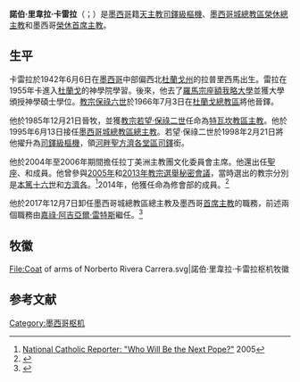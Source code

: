 {{blpsources|time=2019-09-29T07:36:48+00:00}}
{{Spanish name|里韋拉|卡雷拉}}
{{Infobox Christian leader
| type             = cardinal
| honorific-prefix =
| name             = 諾伯·里韋拉·卡雷拉<br />Norberto Rivera Carrera
| honorific-suffix = 
| title            = [[天主教墨西哥城總教區|天主教墨西哥城總教區榮休總主教]]<br />墨西哥[[首席主教|榮休首席主教]]
| image            = Norberto Rivera Carrera.jpg
| imagesize        = 
| archdiocese      = [[天主教墨西哥城總教區|墨西哥城]]
| province         = 
| metropolis       = 
| see              = 
| enthroned        = 
| ended            = 2017年12月7日
| appointed        = 1995年6月13日
| predecessor      = {{link-en|埃爾內斯托·科里皮奧-奧馬達|Ernesto Corripio y Ahumada}}
| successor        = [[嘉祿·阿吉亞爾·雷特斯|嘉祿·阿吉亞爾·雷特斯]]
| other_post       = [[河畔聖方濟各教堂|河畔聖方濟各堂區領銜司鐸]]<br>[[經濟秘書處_(聖座)|聖座經濟秘書處成員]]
| ordination       = 1966年7月3日	
| ordained_by      = [[教宗保祿六世|教宗保祿六世]]
| consecration     = 1985年12月21日
| consecrated_by   = 
| cardinal         = 1998年2月21日
| rank             = [[樞機|司鐸級樞機]]
| previous_post     = {{unbulleted list|[[天主教特瓦坎教區|特瓦坎教區主教]]（1985年－1995年）}}
<!---------- Personal details ---------->
| birth_name       = 
| birth_date       = {{Birth date and age|1942|6|6|df=yes}}
| birth_place      = [[墨西哥|墨西哥]][[杜蘭戈州|杜蘭戈州]]拉普里西馬
| death_date       = 
| death_place      = 
| buried           = 
| nationality      = [[墨西哥|墨西哥]]
| religion        = [[天主教|天主教]]
| residence       = 
| parents         = 
| occupation      = 
| profession      = 
| alma_mater      = [[宗座額我略大學|宗座額我略大學]]
| motto           = Lumen Gentium
| signature       = 
| coat_of_arms    = Coat of arms of Norberto Rivera Carrera.svg
}}
'''諾伯·里韋拉·卡雷拉'''（{{lang-es|Norberto Rivera Carrera}}；{{bd|1942年6月6日|}}）是[[墨西哥|墨西哥]]籍[[天主教|天主教]][[樞機|司鐸級樞機]]、[[天主教墨西哥城總教區|墨西哥城總教區榮休總主教]]和墨西哥[[首席主教|榮休首席主教]]。

==生平==
卡雷拉於1942年6月6日在[[墨西哥|墨西哥]]中部偏西北[[杜蘭戈州|杜蘭戈州]]的拉普里西馬出生。雷拉在1955年卡進入[[杜蘭戈|杜蘭戈]]的神學院學習。後來，他去了[[羅馬|羅馬]][[宗座額我略大學|宗座額我略大學]]並獲大學頒授神學碩士學位。[[教宗|教宗]][[保祿六世|保祿六世]]於1966年7月3日在[[天主教杜蘭戈總教區|杜蘭戈總教區]]將他晉鐸。

他於1985年12月21日晉牧，並獲[[教宗若望·保祿二世|教宗若望·保祿二世]]任命為[[天主教特瓦坎教區|特瓦坎教區主教]]。他於1995年6月13日接任[[天主教墨西哥城總教區|墨西哥城總教區總主教]]。若望·保祿二世於1998年2月21日將他擢升為[[樞機|司鐸級樞機]]，領[[河畔聖方濟各教堂|河畔聖方濟各堂區司鐸]]銜。

他於2004年至2006年期間擔任拉丁美洲主教團文化委員會主席。他還出任[[聖座|聖座]]{{link-en|修會部|Congregation for Institutes of Consecrated Life and Societies of Apostolic Life}}、{{link-en|聖職部|Congregation for the Clergy}}和{{link-en|宗座家庭理事會|Pontifical Council for the Family}}成員。他曾參與[[2005年教宗選舉秘密會議|2005年]]和[[2013年教宗選舉秘密會議|2013年教宗選舉秘密會議]]，當時選出的教宗分別是[[本篤十六世|本篤十六世]]和[[方濟各_(教宗)|方濟各]]。<ref name=nextpope>[http://www.nationalcatholicreporter.org/update/conclave/top_candidates.htm#Carrera National Catholic Reporter: "Who Will Be the Next Pope?"] {{Wayback|url=http://www.nationalcatholicreporter.org/update/conclave/top_candidates.htm#Carrera |date=20181226140519 }} 2005</ref>2014年，他獲任命為修會部的成員。<ref>{{cite news|last1=Glatz|first1=Carol|title=Pope confirms heads of Vatican curial agencies|url=https://www.ncronline.org/news/vatican/pope-confirms-heads-vatican-curial-agencies|accessdate=2017-06-27|work=National Catholic Reporter|agency=Catholic News Service|date=2014-03-31|archive-date=2016-11-19|archive-url=https://web.archive.org/web/20161119182131/https://www.ncronline.org/news/vatican/pope-confirms-heads-vatican-curial-agencies|dead-url=no}}</ref> 

他於2017年12月7日卸任墨西哥城總教區總主教及墨西哥[[首席主教|首席主教]]的職務，前述兩個職務由[[嘉祿·阿吉亞爾·雷特斯|嘉祿·阿吉亞爾·雷特斯]]繼任。<ref>{{cite web |last1=Miranda |first1=Salvador |title=Consistory of February 21, 1998 (VII) |url=https://webdept.fiu.edu/~mirandas/bios1998.htm |publisher=Florida International University |accessdate=2019-09-28 |archiveurl=https://web.archive.org/web/20190928160352/https://webdept.fiu.edu/~mirandas/bios1998.htm |archivedate=2019-09-28 |language=en |dead-url=yes }}</ref>

== 牧徽 ==
<gallery>
File:Coat of arms of Norberto Rivera Carrera.svg|諾伯·里韋拉·卡雷拉枢机牧徽
</gallery>

== 参考文献 ==
{{reflist}}

{{樞機團}}
{{Authority control}}

[[Category:墨西哥枢机|Category:墨西哥枢机]]